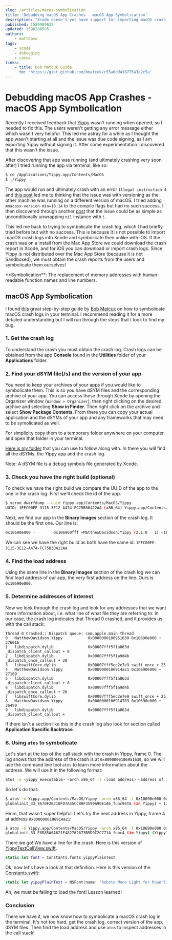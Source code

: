 ```yaml
---
slug: /articles/macos-symbolication
title: 'Debudding macOS App Crashes - macOS App Symbolication'
description: "Xcode doesn't yet have support for importing macOS crash logs and symbolizing them. Learn how to do it through the command line."
published: 1580980635
updated: 1590286505
authors:
    - mattdavo
tags:
    - xcode
    - debugging
    - cocoa
links:
    - title: Bob Matcuk Guide
      to: 'https://gist.github.com/bmatcuk/c55a0dd4f8775a3a2c5a'
---
```


# Debudding macOS App Crashes - macOS App Symbolication

Recently I received feedback that [Yippy](https://yippy.mattdavo.com/) wasn't running when opened, so I needed to fix this. The users weren't getting any error message either which wasn't very helpful. This led me astray for a while as I thought the app wasn't starting at all and the issue was due code signing, as I am exporting Yippy without signing it. After some experimentation I discovered that this wasn't the issue.

After discovering that app was running (and ultimately crashing very soon after) I tried running the app via terminal, like so:

```bash
$ cd /Applications/Yippy.app/Contents/MacOS
$ ./Yippy
```

The app would run and ultimately crash with an error `Illegal instruction 4` and [this post](https://stackoverflow.com/questions/14268887/what-is-the-illegal-instruction-4-error-and-why-does-mmacosx-version-min-10) led me to thinking that the issue was with versioning as the other machine was running on a different version of macOS. I tried adding `-mmacosx-version-min=10.14` to the compile flags but had no such success. I then discovered through another [post](https://stackoverflow.com/a/33046894) that the issue could be as simple as unconditionally unwrapping `nil` instance with `!`.

This led me back to trying to symbolicate the crash log, which I had briefly tried before but with no success. This is because it is not possible to import macOS crash logs into Xcode and symbolicate then unlike with iOS. If the crash was on a install from the Mac App Store we could download the crash report in Xcode, and for iOS you can download or import crash logs. Since Yippy is not distributed over the Mac App Store (because it is not Sandboxed), we must obtain the crash reports from the users and symbolicate them ourselves!

<NoteBlock>
    **Symbolication**: The replacement of memory addresses with human-readable function names and line numbers.
</NoteBlock>

## macOS App Symbolication

I found [this](https://gist.github.com/bmatcuk/c55a0dd4f8775a3a2c5a) great step-by-step guide by [Bob Matcuk](https://github.com/bmatcuk) on how to symbolicate macOS crash logs in your terminal. I recommend reading it for a more detailed understanding but I will run through the steps that I took to find my bug.

### 1. Get the crash log

To understand the crash you must obtain the crash log. Crash logs can be obtained from the app **Console** found in the **Utilities** folder of your **Applications** folder.

### 2. Find your dSYM file(/s) and the version of your app

You need to keep your archives of your apps if you would like to symbolicate them. This is so you have dSYM files and the corresponding archive of your app. You can access these through Xcode by opening the Organizer window (`Window > Organizer`), then right clicking on the desired archive and selecting **Show in Finder**. Then right click on the archive and select **Show Package Contents**. From there you can copy your actual application and the dSYMs of your app and any frameworks that may need to be symolicated as well.

For simplicity copy them to a temporary folder anywhere on your computer and open that folder in your terminal.

[Here is my folder](/files/debug-yippy.zip) that you can use to follow along with. In there you will find all the dSYMs, the Yippy app and the crash log.

<NoteBlock>Note: A dSYM file is a debug symbols file generated by Xcode.</NoteBlock>

### 3. Check you have the right build (optional)

To check we have the right build we compare the UUID of the app to the one in the crash log.
First we'll check the id of the app.

```bash
$ xcrun dwarfdump --uuid Yippy.app/Contents/MacOS/Yippy
UUID: 1EFC00EE-3115-3E12-A474-FC75B30422AA (x86_64) Yippy.app/Contents/MacOS/Yippy
```

Next, we find our app in the **Binary Images** section of the crash log. It should be the first one. Our line is:

```bash
0x10690e000 -        0x106960fff +MatthewDavidson.Yippy (2.1.0 - 1) <1EFC00EE-3115-3E12-A474-FC75B30422AA> /Applications/Yippy.app/Contents/MacOS/Yippy
```

We can see we have the right build as both have the same id: `1EFC00EE-3115-3E12-A474-FC75B30422AA`.

### 4. Find the load address

Using the same line in the **Binary Images** section of the crash log we can find load address of our app, the very first address on the line. Ours is `0x10690e000`.

### 5. Determine addresses of interest

Now we look through the crash log and look for any addresses that we want more information about, i.e. what line of what file they are referring to. In our case, the crash log indicates that Thread 0 crashed, and it provides us with the call stack:

```none
Thread 0 Crashed:: Dispatch queue: com.apple.main-thread
0   MatthewDavidson.Yippy         	0x0000000106951630 0x10690e000 + 276016
1   libdispatch.dylib             	0x00007fff5f1a863d _dispatch_client_callout + 8
2   libdispatch.dylib             	0x00007fff5f1a9d4b _dispatch_once_callout + 20
3   libswiftCore.dylib            	0x00007fff5ec2e7e9 swift_once + 25
4   MatthewDavidson.Yippy         	0x0000000106914a21 0x10690e000 + 27169
5   libdispatch.dylib             	0x00007fff5f1a863d _dispatch_client_callout + 8
6   libdispatch.dylib             	0x00007fff5f1a9d4b _dispatch_once_callout + 20
7   libswiftCore.dylib            	0x00007fff5ec2e7e9 swift_once + 25
8   MatthewDavidson.Yippy         	0x0000000106914783 0x10690e000 + 26499
9   libdispatch.dylib             	0x00007fff5f1a863d _dispatch_client_callout +
```

If there isn't a section like this in the crash log also look for section called **Application Specific Backtrace**.

### 6. Using `atos` to symbolicate

Let's start at the top of the call stack with the crash in Yippy, frame 0. The log shows that the address of the crash is at `0x0000000106951630`, so we will use the command line tool `atos` to learn more information about the address. We will use it in the following format:

```bash
atos -o <yippy executable> -arch x86_64 -l <load address> <address of interest>
```

So let's do that:

```bash
$ atos -o Yippy.app/Contents/MacOS/Yippy -arch x86_64 -l 0x10690e000 0x0000000106951630
globalinit_33_8670F2B310FD7A45CCB0F3599A90E1A6_func94Tm (in Yippy) + 128
```

Hmm, that wasn't super helpful. Let's try the next address in Yippy, frame 4 at address `0x0000000106914a21`:

```bash
$ atos -o Yippy.app/Contents/MacOS/Yippy -arch x86_64 -l 0x10690e000 0x0000000106914a21
globalinit_33_E8D85A6A621F482762673B5D9C2C771A_func4 (in Yippy) (YippyTextCellView.swift:28)
```

There we go! We have a line for the crash. Here is this version of [YippyTextCellView.swift](https://github.com/mattDavo/Yippy/blob/eec737c25308374017cc7e25aa8de24d885ec26b/Yippy/Sources/Windows/Yippy/CellViews/YippyTextCellView.swift#L28).

```Swift
static let font = Constants.fonts.yippyPlainText
```

Ok, now let's have a look at that definition. Here is this version of the [Constants.swift](https://github.com/mattDavo/Yippy/blob/eec737c25308374017cc7e25aa8de24d885ec26b/Yippy/Sources/Constants/Constants.swift#L30):

```Swift
static let yippyPlainText = NSFont(name: "Roboto Mono Light for Powerline", size: 12)!
```

Ah, we must be failing to load the font! Lesson learned!

### Conclusion

There we have it, we now know how to symbolicate a macOS crash log in the terminal. It's not too hard, get the crash log, correct version of the app, dSYM files. Then find the load address and use `atos` to inspect addresses in the call stack!
